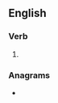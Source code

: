 ==English==

===Verb===
{{head|en|verb form}}

# {{en-past of|importune}}

===Anagrams===
* {{anagrams|en|a=deimnoprtu|unimported}}